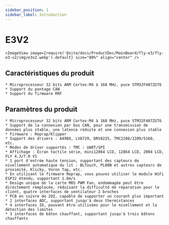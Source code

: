 ```yaml
---
sidebar_position: 1
sidebar_label: Introduction
---
```


# E3V2

    <ImageView image={require('@site/docs/ProductDoc/MainBoard/fly-e3/fly-e3-v2/img/e3v2.webp').default} size="80%" align="center" />

## Caractéristiques du produit

    * Microprocesseur 32 bits ARM Cortex-M4 à 168 MHz, puce STM32F407ZGT6
    * Support du pontage CAN
    * Support du firmware RRF

## Paramètres du produit

    * Microprocesseur 32 bits ARM Cortex-M4 à 168 MHz, puce STM32F407ZGT6
    * Support de la connexion par bus CAN, pour une transmission de données plus stable, une latence réduite et une connexion plus stable
    * Firmware : Reprap/Klipper
    * Support des drivers : A4988, LV8729, DRV8225, TMC2208/2209/5160, etc.
    * Modes de driver supportés : TMC : UART/SPI
    * Affichage : Écran tactile série, mini12864 LCD, 12864 LCD, 2004 LCD, FLY 4.3/7.0 V1
    * 1 port d'entrée haute tension, supportant des capteurs de nivellement automatique du lit : BLTouch, PL08N et autres capteurs de proximité, Klicky, Voron Tap, etc.
    * En utilisant le firmware Reprap, vous pouvez utiliser le module WiFi ESP32 étendu, supportant 1.6m/s
    * Design unique de la carte MOS PWM Fan, endommagée peut être directement remplacée, réduisant la difficulté de réparation pour le client, quatre interfaces de ventilateur 2 broches
    * PCB en cuivre de 2OZ, capable de supporter un courant plus important
    * 2 interfaces ADC, supportant jusqu'à deux thermistances
    * 4 interfaces IO, pouvant être utilisées pour le nivellement et la détection des limites
    * 3 interfaces de bâton chauffant, supportant jusqu'à trois bâtons chauffants

